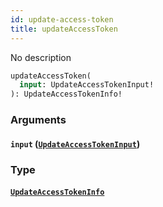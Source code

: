 ```yaml
---
id: update-access-token
title: updateAccessToken
---
```



No description

```graphql
updateAccessToken(
  input: UpdateAccessTokenInput!
): UpdateAccessTokenInfo!
```


### Arguments

#### `input` ([`UpdateAccessTokenInput`](../../references/inputs/update-access-token-input))




### Type

#### [`UpdateAccessTokenInfo`](../../references/objects/update-access-token-info) 






